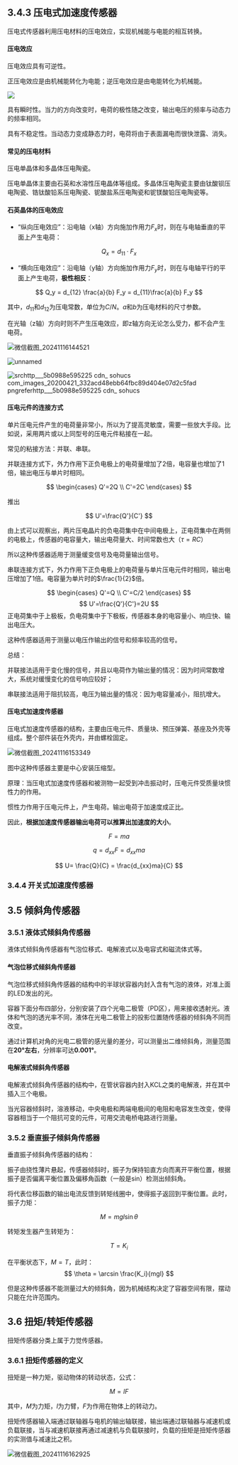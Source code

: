 
<WordCount>

## 3.4.3 压电式加速度传感器

压电式传感器利用压电材料的压电效应，实现机械能与电能的相互转换。

#### 压电效应

压电效应具有可逆性。

正压电效应是由机械能转化为电能；逆压电效应是由电能转化为机械能。

![](https://github.com/user-attachments/assets/2a84ba16-e15f-4287-a810-b26d6cc11626)


具有瞬时性。当力的方向改变时，电荷的极性随之改变，输出电压的频率与动态力的频率相同。

具有不稳定性。当动态力变成静态力时，电荷将由于表面漏电而很快泄露、消失。

#### 常见的压电材料

压电单晶体和多晶体压电陶瓷。

压电单晶体主要由石英和水溶性压电晶体等组成。多晶体压电陶瓷主要由钛酸钡压电陶瓷、锆钛酸铅系压电陶瓷、铌酸盐系压电陶瓷和铌镁酸铅压电陶瓷等。

#### 石英晶体的压电效应

- “纵向压电效应”：沿电轴（x轴）方向施加作用力$F_x$时，则在与电轴垂直的平面上产生电荷：

$$
Q_x = d_{11} · F_x
$$

- “横向压电效应”：沿电轴（y轴）方向施加作用力$F_y$时，则在与电轴平行的平面上产生电荷，**极性相反**：

$$
Q_y = d_{12} \frac{a}{b} F_y = d_{11}\frac{a}{b} F_y
$$

其中，$d_{11}$和$d_{12}$为压电常数，单位为$C/N$。$a$和$b$为压电材料的尺寸参数。

在光轴（z轴）方向时则不产生压电效应，即z轴方向无论怎么受力，都不会产生电荷。

![微信截图_20241116144521](https://github.com/user-attachments/assets/9cecbc56-b375-4e83-af93-504a5076e552)

![unnamed](https://github.com/user-attachments/assets/73d65ea4-1816-417a-b874-f189822a8c27)

![srchttp___5b0988e595225 cdn_ sohucs com_images_20200421_332acd48ebb64fbc89d404e07d2c5fad pngreferhttp___5b0988e595225 cdn_ sohucs](https://github.com/user-attachments/assets/13cbb2d7-c87d-440b-a03c-2aebd8f04ff6)


#### 压电元件的连接方式

单片压电元件产生的电荷量非常小，所以为了提高灵敏度，需要一些放大手段。比如说，采用两片或以上同型号的压电元件粘接在一起。

常见的粘接方法：并联、串联。

并联连接方式下，外力作用下正负电极上的电荷量增加了2倍，电容量也增加了1倍，输出电压与单片时相同。

$$
\begin{cases}
Q'=2Q \\
C'=2C
\end{cases}
$$

推出

$$
U'=\frac{Q'}{C'}
$$

由上式可以观察出，两片压电晶片的负电荷集中在中间电极上，正电荷集中在两侧的电极上，传感器的电容量大，输出电荷量大、时间常数也大（$\tau = RC$）

所以这种传感器适用于测量缓变信号及电荷量输出信号。

串联连接方式下，外力作用下正负电极上的电荷量与单片压电元件时相同，输出电压增加了1倍。电容量为单片时的$\frac{1}{2}$倍。

$$
\begin{cases}
Q'=Q \\
C'=C/2
\end{cases}
$$
$$
U'=\frac{Q'}{C'}=2U
$$
正电荷集中于上极板，负电荷集中于下极板，传感器本身的电容量小、响应快、输出电压大。

这种传感器适用于测量以电压作输出的信号和频率较高的信号。

总结：

并联接法适用于变化慢的信号，并且以电荷作为输出量的情况：因为时间常数增大，系统对缓慢变化的信号响应较好；

串联接法适用于阻抗较高，电压为输出量的情况：因为电容量减小，阻抗增大。

#### 压电式加速度传感器

压电式加速度传感器的结构，主要由压电元件、质量块、预压弹簧、基座及外壳等组成。整个部件装在外壳内，并由螺栓固定。

![微信截图_20241116153349](https://github.com/user-attachments/assets/399b2235-1783-4a6e-88ee-7734f9711e20)

图中这种传感器主要是中心安装压缩型。

原理：当压电式加速度传感器和被测物一起受到冲击振动时，压电元件受质量块惯性力的作用。

惯性力作用于压电元件上，产生电荷。输出电荷于加速度成正比。

因此，**根据加速度传感器输出电荷可以推算出加速度的大小**。

$$
F = ma
$$

$$
q=d_{xx}F = d_{xx}ma
$$

$$
U= \frac{Q}{C} = \frac{d_{xx}ma}{C}
$$
### 3.4.4 开关式加速度传感器

## 3.5 倾斜角传感器

### 3.5.1 液体式倾斜角传感器

液体式倾斜角传感器有气泡位移式、电解液式以及电容式和磁流体式等。

#### 气泡位移式倾斜角传感器

气泡位移式倾斜角传感器的结构中的半球状容器内封入含有气泡的液体，对准上面的LED发出的光。

容器下面分布四部分，分别安装了四个光电二极管（PD区），用来接收透射光。液体和气泡的透光率不同，液体在光电二极管上的投影位置随传感器的倾斜角不同而改变。

通过计算机对角的光电二极管的感光量的差分，可以测量出二维倾斜角，测量范围在**20°左右**，分辨率可达**0.001°**。

#### 电解液式倾斜角传感器

电解液式倾斜角传感器的结构中，在管状容器内封入KCL之类的电解液，并在其中插入三个电极。

当光容器倾斜时，溶液移动，中央电极和两端电极间的电阻和电容发生改变，使得容器相当于一个阻抗可变的元件，可用交流电桥电路进行测量。

### 3.5.2 垂直振子倾斜角传感器

垂直振子倾斜角传感器的结构：

振子由挠性薄片悬起，传感器倾斜时，振子为保持铅直方向而离开平衡位置，根据振子是否偏离平衡位置及偏移角函数（一般是sin）检测出倾斜角。

将代表位移函数的输出电流反馈到转矩线圈中，使得振子返回到平衡位置。此时，振子力矩：

$$
M = mgl\sin\theta
$$

转矩发生器产生转矩为：

$$
T = K_i
$$

在平衡状态下，$M=T$，此时：
$$
\theta = \arcsin \frac{K_i}{mgl}
$$

但是这种传感器不能测量过大的倾斜角，因为机械结构决定了容器空间有限，摆动只能在允许范围内。

## 3.6 扭矩/转矩传感器

扭矩传感器分类上属于力觉传感器。

### 3.6.1 扭矩传感器的定义

扭矩是一种力矩，驱动物体的转动状态，公式：

$$
M = lF
$$

其中，$M$为力矩，$l$为力臂，$F$为作用在物体上的转动力。

扭矩传感器输入端通过联轴器与电机的输出轴联接，输出端通过联轴器与减速机或负载联接，当与减速机联接再通过减速机与负载联接时，负载的扭矩是扭矩传感器的实测值与减速比之积。

![微信截图_20241116162925](https://github.com/user-attachments/assets/ceb95832-e25e-41ce-9f9a-7f5ca36cbea2)


</WordCount>